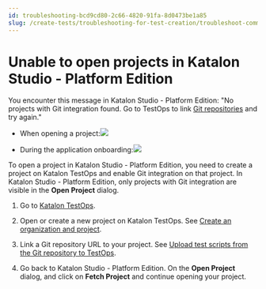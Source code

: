 ```yaml
---
id: troubleshooting-bcd9cd80-2c66-4820-91fa-8d0473be1a85
slug: /create-tests/troubleshooting-for-test-creation/troubleshoot-common-exceptions/unable-to-open-projects-in-katalon-studio-platform-edition
---
```


# Unable to open projects in Katalon Studio - Platform Edition

You encounter this message in Katalon Studio - Platform Edition: "No projects with Git integration found. Go to TestOps to link [Git repositories](https://docs.katalon.com/docs/organize/upload-test-scripts-from-the-git-repository-to-katalon-testops) and try again."

-   When opening a project:<img src="/doc_images/Documents/Create_tests/Troubleshooting_For_Test_Creation/Troubleshooting_Common_Exception/image/ks-850-open-project-error.png" width={700} />

-   During the application onboarding:<img src="/doc_images/Documents/Create_tests/Troubleshooting_For_Test_Creation/Troubleshooting_Common_Exception/image/ks-error-dialog.png" width={500} />


To open a project in Katalon Studio - Platform Edition, you need to create a project on Katalon TestOps and enable Git integration on that project. In Katalon Studio - Platform Edition, only projects with Git integration are visible in the **Open Project** dialog.

1.  Go to [Katalon TestOps](https://testops.katalon.io/).

2.  Open or create a new project on Katalon TestOps. See [Create an organization and project](/administer/administration-tasks/create-an-organization-and-project).

3.  Link a Git repository URL to your project. See [Upload test scripts from the Git repository to TestOps](/organize/upload-test-scripts-from-a-git-repository/upload-test-scripts-from-the-git-repository-to-testops).

4.  Go back to Katalon Studio - Platform Edition. On the **Open Project** dialog, and click on **Fetch Project** and continue opening your project.